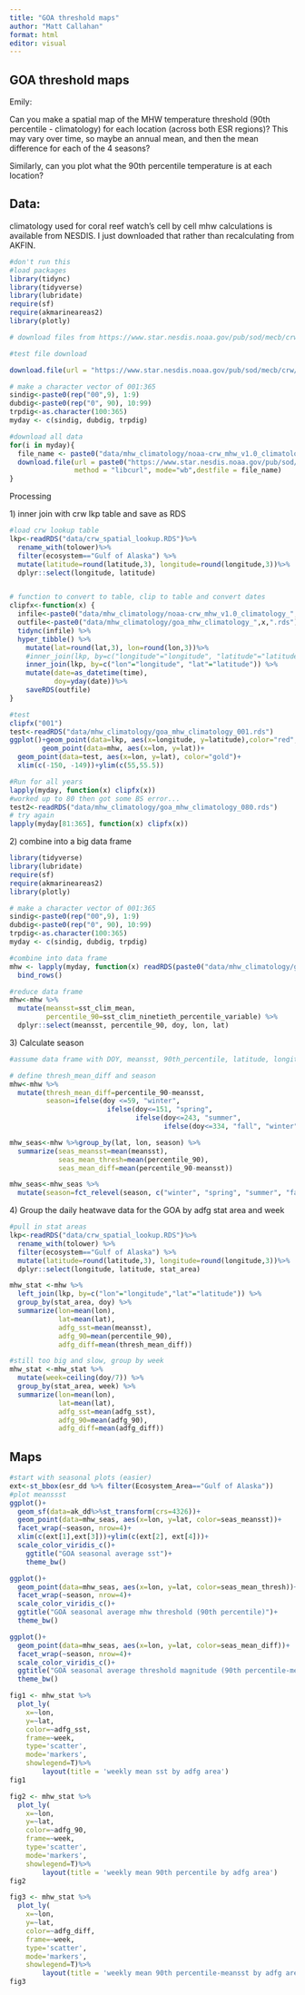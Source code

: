 ```yaml
---
title: "GOA threshold maps"
author: "Matt Callahan"
format: html
editor: visual
---
```


## GOA threshold maps

Emily:

Can you make a spatial map of the MHW temperature threshold (90th percentile - climatology) for each location (across both ESR regions)? This may vary over time, so maybe an annual mean, and then the mean difference for each of the 4 seasons?

Similarly, can you plot what the 90th percentile temperature is at each location?

## Data:

climatology used for coral reef watch's cell by cell mhw calculations is available from NESDIS. I just downloaded that rather than recalculating from AKFIN.

```r

#don't run this
#load packages
library(tidync)
library(tidyverse)
library(lubridate)
require(sf)
require(akmarineareas2)
library(plotly)

# download files from https://www.star.nesdis.noaa.gov/pub/sod/mecb/crw/data/marine_heatwave/v1.0.1/climatology/nc/

#test file download

download.file(url = "https://www.star.nesdis.noaa.gov/pub/sod/mecb/crw/data/marine_heatwave/v1.0.1/climatology/nc/noaa-crw_mhw_v1.0_climatology_002.nc", method = "libcurl", mode="wb",destfile = "data/noaa-crw_mhw_v1.0_climatology_002.nc")

# make a character vector of 001:365
sindig<-paste0(rep("00",9), 1:9)
dubdig<-paste0(rep("0", 90), 10:99)
trpdig<-as.character(100:365)
myday <- c(sindig, dubdig, trpdig)

#download all data
for(i in myday){
  file_name <- paste0("data/mhw_climatology/noaa-crw_mhw_v1.0_climatology_",i,".nc")
  download.file(url = paste0("https://www.star.nesdis.noaa.gov/pub/sod/mecb/crw/data/marine_heatwave/v1.0.1/climatology/nc/noaa-crw_mhw_v1.0_climatology_",i,".nc"),
                method = "libcurl", mode="wb",destfile = file_name)
}

```

Processing

1\) inner join with crw lkp table and save as RDS

```r
#load crw lookup table
lkp<-readRDS("data/crw_spatial_lookup.RDS")%>%
  rename_with(tolower)%>%
  filter(ecosystem=="Gulf of Alaska") %>%
  mutate(latitude=round(latitude,3), longitude=round(longitude,3))%>%
  dplyr::select(longitude, latitude) 


# function to convert to table, clip to table and convert dates
clipfx<-function(x) {
  infile<-paste0("data/mhw_climatology/noaa-crw_mhw_v1.0_climatology_",x,".nc")
  outfile<-paste0("data/mhw_climatology/goa_mhw_climatology_",x,".rds")
  tidync(infile) %>% 
  hyper_tibble() %>%
    mutate(lat=round(lat,3), lon=round(lon,3))%>%
    #inner_join(lkp, by=c("longitude"="longitude", "latitude"="latitude")) %>%
    inner_join(lkp, by=c("lon"="longitude", "lat"="latitude")) %>%
    mutate(date=as_datetime(time),
           doy=yday(date))%>%
    saveRDS(outfile)
}

#test
clipfx("001")
test<-readRDS("data/mhw_climatology/goa_mhw_climatology_001.rds")
ggplot()+geom_point(data=lkp, aes(x=longitude, y=latitude),color="red", size=4)+
        geom_point(data=mhw, aes(x=lon, y=lat))+
  geom_point(data=test, aes(x=lon, y=lat), color="gold")+
  xlim(c(-150, -149))+ylim(c(55,55.5))

#Run for all years
lapply(myday, function(x) clipfx(x)) 
#worked up to 80 then got some BS error...
test2<-readRDS("data/mhw_climatology/goa_mhw_climatology_080.rds")
# try again
lapply(myday[81:365], function(x) clipfx(x))
```

2\) combine into a big data frame

```r
library(tidyverse)
library(lubridate)
require(sf)
require(akmarineareas2)
library(plotly)

# make a character vector of 001:365
sindig<-paste0(rep("00",9), 1:9)
dubdig<-paste0(rep("0", 90), 10:99)
trpdig<-as.character(100:365)
myday <- c(sindig, dubdig, trpdig)

#combine into data frame
mhw <- lapply(myday, function(x) readRDS(paste0("data/mhw_climatology/goa_mhw_climatology_",x,".rds"))) %>%
  bind_rows()

#reduce data frame
mhw<-mhw %>%
  mutate(meansst=sst_clim_mean,
         percentile_90=sst_clim_ninetieth_percentile_variable) %>%
  dplyr::select(meansst, percentile_90, doy, lon, lat)
```

3\) Calculate season

```r
#assume data frame with DOY, meansst, 90th_percentile, latitude, longitude

# define thresh_mean_diff and season
mhw<-mhw %>%
  mutate(thresh_mean_diff=percentile_90-meansst,
         season=ifelse(doy <=59, "winter",
                        ifelse(doy<=151, "spring",
                               ifelse(doy<=243, "summer",
                                      ifelse(doy<=334, "fall", "winter")))))

mhw_seas<-mhw %>%group_by(lat, lon, season) %>%
  summarize(seas_meansst=mean(meansst),
            seas_mean_thresh=mean(percentile_90),
            seas_mean_diff=mean(percentile_90-meansst))

mhw_seas<-mhw_seas %>% 
  mutate(season=fct_relevel(season, c("winter", "spring", "summer", "fall")))

```

4\) Group the daily heatwave data for the GOA by adfg stat area and week

```r
#pull in stat areas
lkp<-readRDS("data/crw_spatial_lookup.RDS")%>%
  rename_with(tolower) %>%
  filter(ecosystem=="Gulf of Alaska") %>%
  mutate(latitude=round(latitude,3), longitude=round(longitude,3))%>%
  dplyr::select(longitude, latitude, stat_area)

mhw_stat <-mhw %>% 
  left_join(lkp, by=c("lon"="longitude","lat"="latitude")) %>%
  group_by(stat_area, doy) %>%
  summarize(lon=mean(lon),
            lat=mean(lat),
            adfg_sst=mean(meansst),
            adfg_90=mean(percentile_90),
            adfg_diff=mean(thresh_mean_diff))

#still too big and slow, group by week
mhw_stat <-mhw_stat %>%
  mutate(week=ceiling(doy/7)) %>%
  group_by(stat_area, week) %>%
  summarize(lon=mean(lon),
            lat=mean(lat),
            adfg_sst=mean(adfg_sst),
            adfg_90=mean(adfg_90),
            adfg_diff=mean(adfg_diff))


```

## Maps

```r
#start with seasonal plots (easier)
ext<-st_bbox(esr_dd %>% filter(Ecosystem_Area=="Gulf of Alaska"))
#plot meanssst
ggplot()+
  geom_sf(data=ak_dd%>%st_transform(crs=4326))+
  geom_point(data=mhw_seas, aes(x=lon, y=lat, color=seas_meansst))+
  facet_wrap(~season, nrow=4)+
  xlim(c(ext[1],ext[3]))+ylim(c(ext[2], ext[4]))+
  scale_color_viridis_c()+
    ggtitle("GOA seasonal average sst")+
    theme_bw()

ggplot()+
  geom_point(data=mhw_seas, aes(x=lon, y=lat, color=seas_mean_thresh))+
  facet_wrap(~season, nrow=4)+
  scale_color_viridis_c()+
  ggtitle("GOA seasonal average mhw threshold (90th percentile)")+
  theme_bw()

ggplot()+
  geom_point(data=mhw_seas, aes(x=lon, y=lat, color=seas_mean_diff))+
  facet_wrap(~season, nrow=4)+
  scale_color_viridis_c()+
  ggtitle("GOA seasonal average threshold magnitude (90th percentile-mean)")+
  theme_bw()

```

```r

fig1 <- mhw_stat %>%
  plot_ly(
    x=~lon,
    y=~lat,
    color=~adfg_sst,
    frame=~week,
    type='scatter',
    mode='markers',
    showlegend=T)%>%
        layout(title = 'weekly mean sst by adfg area')
fig1

fig2 <- mhw_stat %>%
  plot_ly(
    x=~lon,
    y=~lat,
    color=~adfg_90,
    frame=~week,
    type='scatter',
    mode='markers',
    showlegend=T)%>%
        layout(title = 'weekly mean 90th percentile by adfg area')
fig2

fig3 <- mhw_stat %>%
  plot_ly(
    x=~lon,
    y=~lat,
    color=~adfg_diff,
    frame=~week,
    type='scatter',
    mode='markers',
    showlegend=T)%>%
        layout(title = 'weekly mean 90th percentile-meansst by adfg area')
fig3
```

